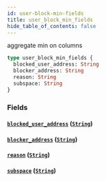 ```yaml
---
id: user-block-min-fields
title: user_block_min_fields
hide_table_of_contents: false
---
```



aggregate min on columns

```graphql
type user_block_min_fields {
  blocked_user_address: String
  blocker_address: String
  reason: String
  subspace: String
}
```


### Fields

#### [`blocked_user_address`](#) ([`String`](../scalars/string))




#### [`blocker_address`](#) ([`String`](../scalars/string))




#### [`reason`](#) ([`String`](../scalars/string))




#### [`subspace`](#) ([`String`](../scalars/string))






